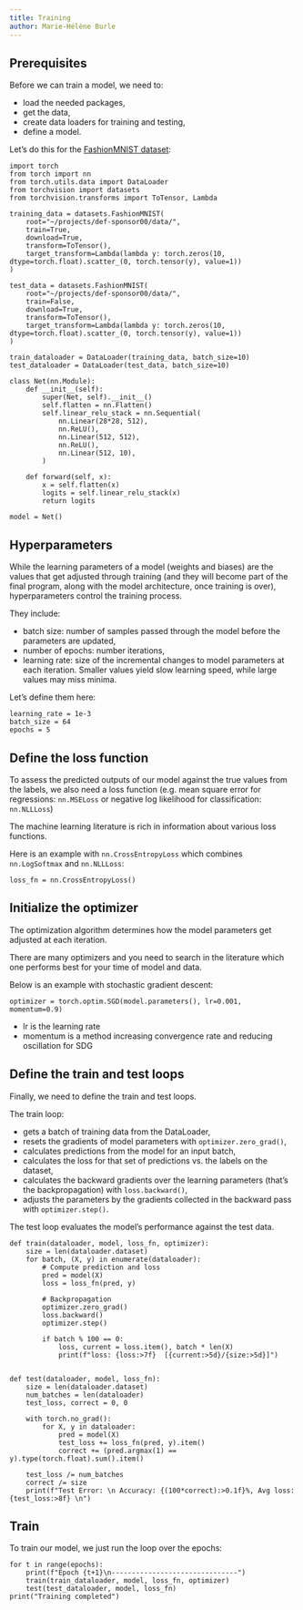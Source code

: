 ```yaml
---
title: Training
author: Marie-Hélène Burle
---
```


## Prerequisites

Before we can train a model, we need to:

- load the needed packages,
- get the data,
- create data loaders for training and testing,
- define a model.

Let's do this for the [FashionMNIST dataset](https://github.com/zalandoresearch/fashion-mnist):

```.python
import torch
from torch import nn
from torch.utils.data import DataLoader
from torchvision import datasets
from torchvision.transforms import ToTensor, Lambda

training_data = datasets.FashionMNIST(
    root="~/projects/def-sponsor00/data/",
    train=True,
    download=True,
    transform=ToTensor(),
    target_transform=Lambda(lambda y: torch.zeros(10, dtype=torch.float).scatter_(0, torch.tensor(y), value=1))
)

test_data = datasets.FashionMNIST(
    root="~/projects/def-sponsor00/data/",
    train=False,
    download=True,
    transform=ToTensor(),
    target_transform=Lambda(lambda y: torch.zeros(10, dtype=torch.float).scatter_(0, torch.tensor(y), value=1))
)

train_dataloader = DataLoader(training_data, batch_size=10)
test_dataloader = DataLoader(test_data, batch_size=10)

class Net(nn.Module):
    def __init__(self):
        super(Net, self).__init__()
        self.flatten = nn.Flatten()
        self.linear_relu_stack = nn.Sequential(
            nn.Linear(28*28, 512),
            nn.ReLU(),
            nn.Linear(512, 512),
            nn.ReLU(),
            nn.Linear(512, 10),
        )

    def forward(self, x):
        x = self.flatten(x)
        logits = self.linear_relu_stack(x)
        return logits

model = Net()
```

## Hyperparameters

While the learning parameters of a model (weights and biases) are the values that get adjusted through training (and they will become part of the final program, along with the model architecture, once training is over), hyperparameters control the training process.

They include:

- batch size: number of samples passed through the model before the parameters are updated,
- number of epochs: number iterations,
- learning rate: size of the incremental changes to model parameters at each iteration. Smaller values yield slow learning speed, while large values may miss minima.

Let's define them here:

```.python
learning_rate = 1e-3
batch_size = 64
epochs = 5
```

## Define the loss function

To assess the predicted outputs of our model against the true values from the labels, we also need a loss function (e.g. mean square error for regressions: `nn.MSELoss` or negative log likelihood for classification: `nn.NLLLoss`)

The machine learning literature is rich in information about various loss functions.

Here is an example with `nn.CrossEntropyLoss` which combines `nn.LogSoftmax` and `nn.NLLLoss`:

```.python
loss_fn = nn.CrossEntropyLoss()
```

## Initialize the optimizer

The optimization algorithm determines how the model parameters get adjusted at each iteration.

There are many optimizers and you need to search in the literature which one performs best for your time of model and data.

Below is an example with stochastic gradient descent:

```.python
optimizer = torch.optim.SGD(model.parameters(), lr=0.001, momentum=0.9)
```

:::{.note}

- lr is the learning rate
- momentum is a method increasing convergence rate and reducing oscillation for SDG 

:::

## Define the train and test loops

Finally, we need to define the train and test loops.

The train loop:

- gets a batch of training data from the DataLoader,
- resets the gradients of model parameters with `optimizer.zero_grad()`,
- calculates predictions from the model for an input batch,
- calculates the loss for that set of predictions vs. the labels on the dataset,
- calculates the backward gradients over the learning parameters (that's the backpropagation) with `loss.backward()`,
- adjusts the parameters by the gradients collected in the backward pass  with `optimizer.step()`.

The test loop evaluates the model’s performance against the test data.

```.python
def train(dataloader, model, loss_fn, optimizer):
    size = len(dataloader.dataset)
    for batch, (X, y) in enumerate(dataloader):
        # Compute prediction and loss
        pred = model(X)
        loss = loss_fn(pred, y)

        # Backpropagation
        optimizer.zero_grad()
        loss.backward()
        optimizer.step()

        if batch % 100 == 0:
            loss, current = loss.item(), batch * len(X)
            print(f"loss: {loss:>7f}  [{current:>5d}/{size:>5d}]")


def test(dataloader, model, loss_fn):
    size = len(dataloader.dataset)
    num_batches = len(dataloader)
    test_loss, correct = 0, 0

    with torch.no_grad():
        for X, y in dataloader:
            pred = model(X)
            test_loss += loss_fn(pred, y).item()
            correct += (pred.argmax(1) == y).type(torch.float).sum().item()

    test_loss /= num_batches
    correct /= size
    print(f"Test Error: \n Accuracy: {(100*correct):>0.1f}%, Avg loss: {test_loss:>8f} \n")
```

## Train

To train our model, we just run the loop over the epochs:

```.python
for t in range(epochs):
    print(f"Epoch {t+1}\n-------------------------------")
    train(train_dataloader, model, loss_fn, optimizer)
    test(test_dataloader, model, loss_fn)
print("Training completed")
```
